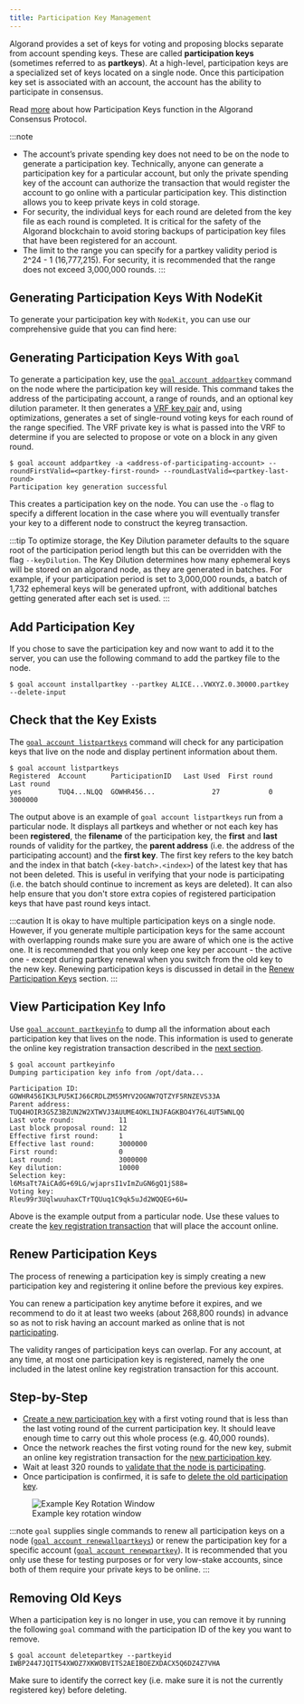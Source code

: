 ```yaml
---
title: Participation Key Management
---
```



Algorand provides a set of keys for voting and proposing blocks separate from account spending keys. These are called **participation keys** (sometimes referred to as **partkeys**). At a high-level, participation keys are a specialized set of keys located on a single node. Once this participation key set is associated with an account, the account has the ability to participate in consensus.

Read [more](/protocol/overview#participation-keys) about how Participation Keys function in the Algorand Consensus Protocol.

:::note

- The account’s private spending key does not need to be on the node to generate a participation key. Technically, anyone can generate a participation key for a particular account, but only the private spending key of the account can authorize the transaction that would register the account to go online with a particular participation key. This distinction allows you to keep private keys in cold storage.
- For security, the individual keys for each round are deleted from the key file as each round is completed. It is critical for the safety of the Algorand blockchain to avoid storing backups of participation key files that have been registered for an account.
- The limit to the range you can specify for a partkey validity period is 2^24 - 1 (16,777,215). For security, it is recommended that the range does not exceed 3,000,000 rounds.
  :::

## Generating Participation Keys With NodeKit

To generate your participation key with `NodeKit`, you can use our comprehensive guide that you can find here:

<LinkCard
  title='Nodekit Quick Start'
  href='/nodes/nodekit-quick-start#generating-participation-keys'
  description='Generating Participation Keys'
/>

## Generating Participation Keys With `goal`

To generate a participation key, use the [`goal account addpartkey`](https://developer.algorand.org/docs/clis/goal/account/addpartkey/) command on the node where the participation key will reside. This command takes the address of the participating account, a range of rounds, and an optional key dilution parameter. It then generates a [VRF key pair](/protocol/overview#verifiable-random-function) and, using optimizations, generates a set of single-round voting keys for each round of the range specified. The VRF private key is what is passed into the VRF to determine if you are selected to propose or vote on a block in any given round.

```shell showLineNumbers=false frame=none
$ goal account addpartkey -a <address-of-participating-account> --roundFirstValid=<partkey-first-round> --roundLastValid=<partkey-last-round>
Participation key generation successful
```

This creates a participation key on the node. You can use the `-o` flag to specify a different location in the case where you will eventually transfer your key to a different node to construct the keyreg transaction.

:::tip
To optimize storage, the Key Dilution parameter defaults to the square root of the participation period length but this can be overridden with the flag `--keyDilution`. The Key Dilution determines how many ephemeral keys will be stored on an algorand node, as they are generated in batches. For example, if your participation period is set to 3,000,000 rounds, a batch of 1,732 ephemeral keys will be generated upfront, with additional batches getting generated after each set is used.
:::

## Add Participation Key

If you chose to save the participation key and now want to add it to the server, you can use the following command to add the partkey file to the node.

```shell showLineNumbers=false frame=none
$ goal account installpartkey --partkey ALICE...VWXYZ.0.30000.partkey --delete-input
```

## Check that the Key Exists

The [`goal account listpartkeys`](https://developer.algorand.org/docs/clis/goal/account/listpartkeys/) command will check for any participation keys that live on the node and display pertinent information about them.

```shell showLineNumbers=false frame=none
$ goal account listpartkeys
Registered  Account      ParticipationID   Last Used  First round  Last round
yes         TUQ4...NLQQ  GOWHR456...              27            0     3000000
```

The output above is an example of `goal account listpartkeys` run from a particular node. It displays all partkeys and whether or not each key has been **registered**, the **filename** of the participation key, the **first** and **last** rounds of validity for the partkey, the **parent address** (i.e. the address of the participating account) and the **first key**. The first key refers to the key batch and the index in that batch (`<key-batch>.<index>`) of the latest key that has not been deleted. This is useful in verifying that your node is participating (i.e. the batch should continue to increment as keys are deleted). It can also help ensure that you don't store extra copies of registered participation keys that have past round keys intact.

:::caution
It is okay to have multiple participation keys on a single node. However, if you generate multiple participation keys for the same account with overlapping rounds make sure you are aware of which one is the active one. It is recommended that you only keep one key per account - the active one - except during partkey renewal when you switch from the old key to the new key. Renewing participation keys is discussed in detail in the [Renew Participation Keys](#renew-participation-keys) section.
:::

## View Participation Key Info

Use [`goal account partkeyinfo`](https://developer.algorand.org/docs/clis/goal/account/partkeyinfo/) to dump all the information about each participation key that lives on the node. This information is used to generate the online key registration transaction described in the [next section](/protocol/registration).

```shell showLineNumbers=false frame=none
$ goal account partkeyinfo
Dumping participation key info from /opt/data...

Participation ID:          GOWHR456IK3LPU5KIJ66CRDLZM55MYV2OGNW7QTZYF5RNZEVS33A
Parent address:            TUQ4HOIR3G5Z3BZUN2W2XTWVJ3AUUME4OKLINJFAGKBO4Y76L4UT5WNLQQ
Last vote round:           11
Last block proposal round: 12
Effective first round:     1
Effective last round:      3000000
First round:               0
Last round:                3000000
Key dilution:              10000
Selection key:             l6MsaTt7AiCAdG+69LG/wjaprsI1vImZuGN6gQ1jS88=
Voting key:                Rleu99r3UqlwuuhaxCTrTQUuq1C9qk5uJd2WQQEG+6U=
```

Above is the example output from a particular node. Use these values to create the [key registration transaction](https://developer.algorand.org/docs/get-details/transactions/transactions#key-registration-transaction) that will place the account online.

## Renew Participation Keys

The process of renewing a participation key is simply creating a new participation key and registering it online before the previous key expires.

You can renew a participation key anytime before it expires, and we recommend to do it at least two weeks (about 268,800 rounds) in advance so as not to risk having an account marked as online that is not [participating](/protocol/overview#participation-keys).

The validity ranges of participation keys can overlap. For any account, at any time, at most one participation key is registered, namely the one included in the latest online key registration transaction for this account.

## Step-by-Step

- [Create a new participation key](#generating-participation-keys-with-goal) with a first voting round that is less than the last voting round of the current participation key. It should leave enough time to carry out this whole process (e.g. 40,000 rounds).
- Once the network reaches the first voting round for the new key, submit an online key registration transaction for the [new participation key](/protocol/registration).
- Wait at least 320 rounds to [validate that the node is participating](/protocol/registration#register-your-account-online).
- Once participation is confirmed, it is safe to [delete the old participation key](/protocol/partkey-management#removing-old-keys).

<figure>
  <Image src={nodeKeyRotation} alt='Example Key Rotation Window' />
  <figcaption>Example key rotation window</figcaption>
</figure>

:::note
`goal` supplies single commands to renew all participation keys on a node ([`goal account renewallpartkeys`](https://developer.algorand.org/docs/clis/goal/account/renewallpartkeys/)) or renew the participation key for a specific account ([`goal account renewpartkey`](https://developer.algorand.org/docs/clis/goal/account/renewpartkey/)). It is recommended that you only use these for testing purposes or for very low-stake accounts, since both of them require your private keys to be online.
:::

## Removing Old Keys

When a participation key is no longer in use, you can remove it by running the following `goal` command with the participation ID of the key you want to remove.

```shell showLineNumbers=false frame=none
$ goal account deletepartkey --partkeyid IWBP2447JQIT54XWOZ7XKWOBVITS2AEIBOEZXDACX5Q6DZ4Z7VHA
```

Make sure to identify the correct key (i.e. make sure it is not the currently registered key) before deleting.
